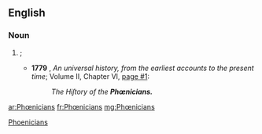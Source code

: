 {{also|Phoenicians}}
==English==

===Noun===
{{head|en|plural}}

# {{alternative spelling of|Phoenicians|nodot=t}}; {{plural of|Phœnician|nocap=t}}
#* '''1779''' {{C.E.}}, ''An universal history, from the earliest accounts to the present time''; Volume II, Chapter VI, [http://books.google.com/books?id=0ScIAAAAQAAJ&hl=en&pg=PA1#v=onepage&q&f=false page #1]:
#*: ''The Hiſtory of the '''Phœnicians.'''''

[[Category:English terms spelled with Œ|Phoenicians]]

[[ar:Phœnicians]]
[[fr:Phœnicians]]
[[mg:Phœnicians]]